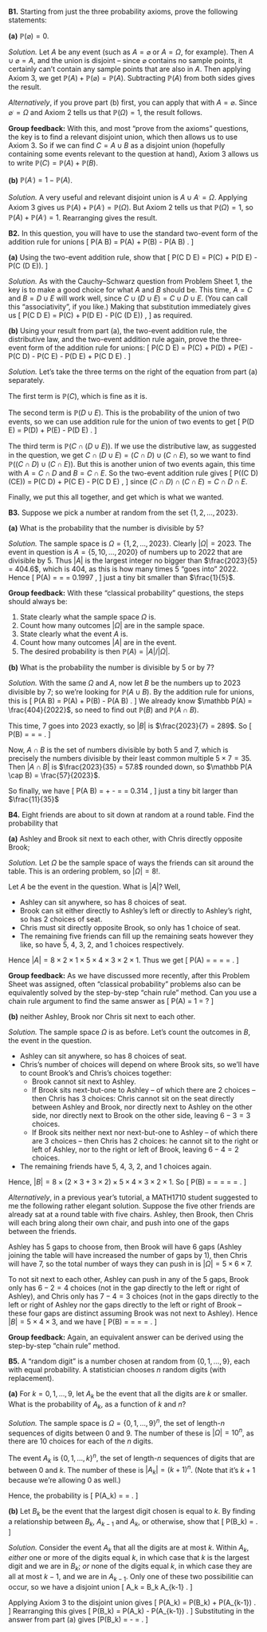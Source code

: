 


::::: {.myq}
**B1.** Starting from just the three probability axioms, prove the following statements:

:::: {.subq}
**(a)** $\mathbb P(\varnothing) = 0$.

::: {.myanswers data-latex=""}
*Solution.* Let $A$ be any event (such as $A = \varnothing$ or $A = \Omega$, for example). Then $A \cup \varnothing = A$, and the union is disjoint -- since $\varnothing$ contains no sample points, it certainly can't contain any sample points that are also in $A$. Then applying Axiom 3, we get $\mathbb P(A) + \mathbb P(\varnothing) = \mathbb P(A)$. Subtracting $\mathbb P(A)$ from both sides gives the result.

*Alternatively*, if you prove part (b) first, you can apply that with $A = \varnothing$. Since $\varnothing^\comp = \Omega$ and Axiom 2 tells us that $\mathbb P(\Omega) = 1$, the result follows.

**Group feedback:** With this, and most "prove from the axioms" questions, the key is to find a relevant disjoint union, which then allows us to use Axiom 3. So if we can find $C = A \cup B$ as a disjoint union (hopefully containing some events relevant to the question at hand), Axiom 3 allows us to write $\mathbb P(C) = \mathbb P(A) + \mathbb P(B)$.
:::
::::

:::: {.subq}
**(b)** $\mathbb P(A^\comp) = 1 - \mathbb P(A)$.

::: {.myanswers data-latex=""}
*Solution.* A very useful and relevant disjoint union is $A \cup A^\comp = \Omega$. Applying Axiom 3 gives us $\mathbb P(A) + \mathbb P(A^\comp) = \mathbb P(\Omega)$. But Axiom 2 tells us that $\mathbb P(\Omega) = 1$, so  $\mathbb P(A) + \mathbb P(A^\comp) = 1$. Rearranging gives the result.
:::
::::
:::::

::::: {.myq}
**B2.** In this question, you will have to use the standard two-event form of the addition rule for unions
\[ \mathbb P(A \cup B) = \mathbb P(A) + \mathbb P(B) - \mathbb P(A \cap B) . \]


:::: {.subq}
**(a)** Using the two-event addition rule, show that
\[ \mathbb P(C \cup D \cup E) = \mathbb P(C) + \mathbb P(D \cup E) - \mathbb P\big(C \cap (D \cup E)\big).  \]

::: {.myanswers data-latex=""}
*Solution.* As with the Cauchy--Schwarz question from Problem Sheet 1, the key is to make a good choice for what $A$ and $B$ should be. This time, $A = C$ and $B = D \cup E$ will work well, since $C \cup (D \cup E) = C \cup D \cup E$. (You can call this "associativity", if you like.) Making that substitution immediately gives us
\[ \mathbb P(C \cup D \cup E) = \mathbb P(C) + \mathbb P(D \cup E) - \mathbb P\big(C \cap (D \cup E)\big) ,  \]
as required.
:::
:::: 

:::: {.subq}
**(b)** Using your result from part (a), the two-event addition rule, the distributive law, and the two-event addition rule again, prove the three-event form of the addition rule for unions:
\[
  \mathbb P(C \cup D \cup E) = \mathbb P(C) + \mathbb P(D) + \mathbb P(E) 
  - \mathbb P(C \cap D) - \mathbb P(C \cap E) - \mathbb P(D \cap E) + \mathbb P(C \cap D \cap E) .
\]

::: {.myanswers data-latex=""}
*Solution.*
Let's take the three terms on the right of the equation from part (a) separately.

The first term is $\mathbb P(C)$, which is fine as it is.

The second term is $\mathbb P(D \cup E)$. This is the probability of the union of two events, so we can use addition rule for the union of two events to get
\[ \mathbb P(D \cup E) = \mathbb P(D) + \mathbb P(E) - \mathbb P(D \cap E) . \]

The third term is $\mathbb P\big(C \cap (D \cup E)\big)$. If we use the distributive law, as suggested in the question, we get $C \cap (D \cup E) = (C \cap D) \cup (C\cap E)$, so we want to find $\mathbb P\big((C \cap D) \cup (C\cap E)\big)$. But this is another union of two events again, this time with $A = C \cap D$ and $B = C \cap E$. So the two-event addition rule gives
\[ \mathbb P\big((C \cap D) \cup (C\cap E)\big) = \mathbb P(C \cap D) + \mathbb P(C \cap E) - \mathbb P(C \cap D \cap E) , \]
since $(C \cap D) \cap (C \cap E) = C \cap D \cap E$.

Finally, we put this all together, and get
\begin{align*}
  \mathbb P(C &\cup D \cup E) \\
  &= \mathbb P(C) + \big(\mathbb P(D) + \mathbb P(E) - \mathbb P(D \cap E)\big) - \big(\mathbb P(C \cap D) + \mathbb P(C \cap E) - \mathbb P(C \cap D \cap E)\big) \\
  &= \mathbb P(C) + \mathbb P(D) + \mathbb P(E) - \mathbb P(C \cap D) - \mathbb P(C \cap E) - \mathbb P(D \cap E) + \mathbb P(C \cap D \cap E) , 
\end{align*}
which is what we wanted.
:::
::::
:::::


::::: {.myq}
**B3.** Suppose we pick a number at random from the set $\{1, 2, \dots, 2023\}$.

:::: {.subq}
**(a)** What is the probability that the number is divisible by 5?

::: {.myanswers data-latex=""}
*Solution.* The sample space is $\Omega = \{1, 2, \dots, 2023\}$. Clearly $|\Omega| = 2023$. The event in question is $A = \{5, 10, \dots, 2020\}$ of numbers up to 2022 that are divisible by 5. Thus $|A|$ is the largest integer no bigger than $\frac{2023}{5} = 404.6$, which is 404, as this is how many times 5 "goes into" 2022.  Hence
\[ \mathbb P(A) = \frac{|A|}{|\Omega|} = \frac{404}{2023} = 0.1997 , \]
just a tiny bit smaller than $\frac{1}{5}$.

**Group feedback:** With these "classical probability" questions, the steps should always be:

1. State clearly what the sample space $\Omega$ is.
2. Count how many outcomes $|\Omega|$ are in the sample space.
3. State clearly what the event $A$ is.
4. Count how many outcomes $|A|$ are in the event.
5. The desired probability is then $\mathbb P(A) = |A|/|\Omega|$.
:::
::::

:::: {.subq}
**(b)** What is the probability the number is divisible by 5 or by 7?

::: {.myanswers data-latex=""}
*Solution.* With the same $\Omega$ and $A$, now let $B$ be the numbers up to 2023 divisible by $7$; so we're looking for $\mathbb P(A \cup B)$. By the addition rule for unions, this is
\[ \mathbb P(A \cup B) = \mathbb P(A) + \mathbb P(B) - \mathbb P(A \cap B) . \]
We already know $\mathbb P(A) = \frac{404}{2022}$, so need to find out $\mathbb P(B)$ and $\mathbb P(A \cap B)$.

This time, 7 goes into 2023 exactly, so $|B|$ is  $\frac{2023}{7} = 289$. So
\[ \mathbb P(B) = \frac{|B|}{|\Omega|} = \frac{289}{2023} = \frac{1}{7}  . \]

Now, $A \cap B$ is the set of numbers divisible by both 5 and 7, which is precisely the numbers divisible by their least common multiple $5 \times 7 = 35$. Then $|A \cap B|$ is $\frac{2023}{35} = 57.8$ rounded down, so $\mathbb P(A \cap B) = \frac{57}{2023}$.

So finally, we have
\[ \mathbb P(A \cup B) = \frac{404}{2023} + \frac{289}{2023} - \frac{57}{2023} = \frac{636}{2023} = 0.314 , \]
just a tiny bit larger than $\frac{11}{35}$
:::
::::
:::::



::::: {.myq}
**B4.** Eight friends are about to sit down at random at a round table. Find the probability that

:::: {.subq}
**(a)** Ashley and Brook sit next to each other, with Chris directly opposite Brook;

::: {.myanswers data-latex=""}
*Solution.*
Let $\Omega$ be the sample space of ways the friends can sit around the table. This is an ordering problem, so $|\Omega| = 8!$.

Let $A$ be the event in the question. What is $|A|$? Well,

* Ashley can sit anywhere, so has 8 choices of seat.
* Brook can sit either directly to Ashley's left or directly to Ashley's right, so has 2 choices of seat.
* Chris must sit directly opposite Brook, so only has 1 choice of seat.
* The remaining five friends can fill up the remaining seats however they like, so have 5, 4, 3, 2, and 1 choices respectively.

Hence $|A| = 8 \times 2 \times 1 \times 5 \times 4 \times 3 \times 2 \times 1$. Thus we get
\[ \mathbb P(A) = \frac{|A|}{|\Omega|} = \frac{8 \times 2 \times 1 \times 5 \times 4 \times 3 \times 2 \times 1}{8 \times 7 \times 6 \times 5 \times 4 \times 3 \times 2 \times 1} = \frac{2 \times 1}{7 \times 6} = \frac{1}{21} . \]

**Group feedback:** As we have discussed more recently, after this Problem Sheet was assigned, often "classical probability" problems also can be equivalently solved by the step-by-step "chain rule" method. Can you use a chain rule argument to find the same answer as
\[ \mathbb P(A) = 1 \times \frac27 \times \frac16 \times 1 \times 1 \times 1 \times 1 \times 1 = \frac{1}{21} ? \]
:::
::::

:::: {.subq}
**(b)** neither Ashley, Brook nor Chris sit next to each other.

::: {.myanswers data-latex=""}
*Solution.*
The sample space $\Omega$ is as before. Let's count the outcomes in $B$, the event in the question.

* Ashley can sit anywhere, so has 8 choices of seat.
* Chris's number of choices will depend on where Brook sits, so we'll have to count Brook's and Chris's choices together:
   * Brook cannot sit next to Ashley.
   * If Brook sits next-but-one to Ashley -- of which there are 2 choices -- then Chris has 3 choices: Chris cannot sit on the seat directly between Ashley and Brook, nor directly next to Ashley on the other side, nor directly next to Brook on the other side, leaving $6-3=3$ choices.
   * If Brook sits neither next nor next-but-one to Ashley -- of which there are 3 choices -- then Chris has 2 choices: he cannot sit to the right or left of Ashley, nor to the right or left of Brook, leaving $6-4=2$ choices.
* The remaining friends have 5, 4, 3, 2, and 1 choices again.
   
Hence, $|B| = 8 \times (2\times 3 + 3 \times 2) \times 5 \times 4 \times 3 \times 2 \times 1$. So
\[ \mathbb P(B) = \frac{|B|}{|\Omega|} = \frac{8 \times (2\times 3 + 3 \times 2) \times 5 \times 4 \times 3 \times 2 \times 1}{8 \times 7 \times 6 \times 5 \times 4 \times 3 \times 2 \times 1} = \frac{2\times 3 + 3 \times 2}{7 \times 6} = \frac{12}{42} = \frac{2}{7} .  \]

*Alternatively*, in a previous year's tutorial, a MATH1710 student suggested to me the following rather elegant solution. Suppose the five other friends are already sat at a round table with five chairs. Ashley, then Brook, then Chris will each bring along their own chair, and push into one of the gaps between the friends.

Ashley has 5 gaps to choose from, then Brook will have 6 gaps (Ashley joining the table will have increased the number of gaps by 1), then Chris will have 7, so the total number of ways they can push in is $|\Omega| = 5 \times 6 \times 7$.

To not sit next to each other, Ashley can push in any of the 5 gaps, Brook only has $6 - 2 = 4$ choices (not in the gap directly to the left or right of Ashley), and Chris only has $7 - 4 = 3$ choices (not in the gaps directly to the left or right of Ashley nor the gaps directly to the left or right of Brook -- these four gaps are distinct assuming Brook was not next to Ashley). Hence $|B| = 5 \times 4 \times 3$, and we have
\[ \mathbb P(B) = \frac{5 \times 4 \times 3}{5 \times 6 \times 7} = \frac{4 \times 3}{6 \times 7} = \frac{12}{42} = \frac{2}{7}.  \]

**Group feedback:** Again, an equivalent answer can be derived using the step-by-step "chain rule" method.
:::
::::
:::::


::::: {.myq}
**B5.** A "random digit" is a number chosen at random from $\{0, 1, \dots, 9\}$, each with equal probability. A statistician chooses $n$ random digits (with replacement).

:::: {.subq}
**(a)** For $k = 0, 1, \dots, 9$, let $A_k$ be the event that all the digits are $k$ or smaller. What is the probability of $A_k$, as a function of $k$ and $n$?

::: {.myanswers data-latex=""}
*Solution.*
The sample space is $\Omega = \{0,1,\dots,9\}^n$, the set of length-$n$ sequences of digits between $0$ and $9$. The number of these is $|\Omega| = 10^n$, as there are 10 choices for each of the $n$ digits.

The event $A_k$ is $\{0,1,\dots,k\}^n$, the set of length-$n$ sequences of digits that are between $0$ and $k$. The number of these is $|A_k| = (k+1)^n$. (Note that it's $k+1$ because we're allowing 0 as well.)

Hence, the probability is
\[ \mathbb P(A_k) = \frac{|A_k|}{|\Omega|} = \frac{(k+1)^n}{10^n} . \]
:::
::::

:::: {.subq}
**(b)** Let $B_k$ be the event that the largest digit chosen is equal to $k$. By finding a relationship between $B_k$, $A_{k-1}$ and $A_k$, or otherwise, show that
\[ \mathbb P(B_k) = \frac{(k+1)^n - k^n}{10^n} . \]

::: {.myanswers data-latex=""}
*Solution.*
Consider the event $A_k$ that all the digits are at most $k$. Within $A_k$, *either* one or more of the digits equal $k$, in which case that $k$ is the largest digit and we are in $B_k$; *or* none of the digits equal $k$, in which case they are all at most $k-1$, and we are in $A_{k-1}$. Only one of these two possibilitie can occur, so we have a disjoint union
\[ A_k = B_k \cup A_{k-1} . \]

Applying Axiom 3 to the disjoint union gives
\[ \mathbb P(A_k) = \mathbb P(B_k) + \mathbb P(A_{k-1}) . \]
Rearranging this gives
\[ \mathbb P(B_k) = \mathbb P(A_k) - \mathbb P(A_{k-1}) . \]
Substituting in the answer from part (a) gives
\[\mathbb P(B_k) = \frac{(k+1)^n}{10^n} - \frac{(k-1+1)^n}{10^n} = \frac{(k+1)^n - k^n}{10^n} . \]
:::
::::
:::::


<!--
::::: {.myq}
**B5.** Suppose your tutorial group contains 12 students -- you and 11 others. The tutor wishes to choose 4 members of the group to present their work.

:::: {.subq}
**(a)** How many ways can the tutor choose the presentation group?

::: {.myanswers data-latex=""}
*Solution.*
The tutor is sampling 4 items from 12, without replacement (the same person can't be picked twice) and where the order doesn't matter. So this is
\[ \binom{12}{4} = 495 . \]
:::
::::

:::: {.subq}
**(b)** How many ways can the tutor choose the presentation group if you are one of the presenters?

::: {.myanswers data-latex=""}
*Solution.*
Once the tutor has chosen you, she must pick 3 other students to complete the presentation group out of the other 11 students. So this is
\[ \binom{11}{3} = 165 . \]
:::
::::

:::: {.subq}
**(c)** How many ways can the tutor choose the presentation group if you are *not* one of the presenters?

::: {.myanswers data-latex=""}
*Solution.*
If the tutor doesn't chose you, she must pick all 4 presenters out of the other 11 students. So this is
\[ \binom{11}{4} = 330 . \]
:::
::::

:::: {.subq}
**(d)** Pascal's formula says that
\[ \binom{n}{k} = \binom{n-1}{k-1} + \binom{n-1}{k} . \]
Prove Pascal's formula.

::: {.myanswers data-latex=""}
*Solution.*
We'd like a "double-counting" argument, where we count the same number in two different ways. Let's follow the breadcrumbs from the first three parts of the question.

Suppose the tutorial group has $n$ students and there will be $k$ presenters. How many ways can the presentation group be chosen?

One way is simply to say that this is $\displaystyle\binom{n}{k}$.

Another way is to separately count the presentation groups that do include you and the presentation groups that don't include you, and add them together. The presentation groups including you require another $k-1$ presenters from the other $n -1$ students, which makes $\binom{n-1}{k-1}$. The presentation groups not including you require all $k$ presenters from the other $n-1$, which makes $\binom{n-1}{k}$. In total, the number of presentation groups is
\[ \binom{n-1}{k-1} + \binom{n-1}{k} . \]

Since we've counted the number of presentation groups in two different ways, these expressions must be equal.

*Alternatively*, you can prove algebraically that
\[  \frac{n(n-1)\cdots(n-k+1)}{k(k-1)\cdots2\cdot1} = \frac{(n-1)(n-2)\cdots(n-k+1)}{(k-1)(k-2)\cdots2\cdot1} + \frac{(n-1)(n-2)\cdots(n-k)}{k(k-1)\cdots2\cdot1} \]
(start by making $k!$ the common denominator on the right), but I feel that's not in the spirit of the question.
:::
::::
:::::
-->